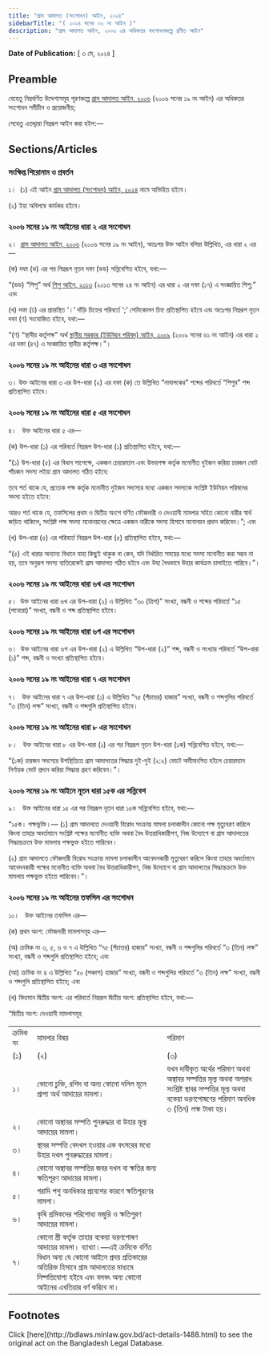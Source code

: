 ```yaml
---
title: "গ্রাম আদালত (সংশোধন) আইন, ২০২৪"
sidebarTitle: "( ২০২৪ সনের ০৩ নং আইন )"
description: "গ্রাম আদালত আইন, ২০০৬ এর অধিকতর সংশোধনকল্পে প্রণীত আইন"
---
```


**Date of Publication:** [ ৩ মে, ২০২৪ ]

## Preamble

যেহেতু নিম্নবর্ণিত উদ্দেশ্যসমূহ পূরণকল্পে [গ্রাম আদালত আইন, ২০০৬](/laws/act-938 "গ্রাম আদালত আইন, ২০০৬") (২০০৬ সনের ১৯ নং আইন) এর অধিকতর সংশোধন সমীচীন ও প্রয়োজনীয়;

সেহেতু এতদ্দ্বারা নিম্নরূপ আইন করা হইল:—

## Sections/Articles

### সংক্ষিপ্ত শিরোনাম ও প্রবর্তন

১।  (১) এই আইন [গ্রাম আদালত (সংশোধন) আইন, ২০২৪](/laws/act-1488 "গ্রাম আদালত (সংশোধন) আইন, ২০২৪") নামে অভিহিত হইবে।

(২) ইহা অবিলম্বে কার্যকর হইবে।

### ২০০৬ সনের ১৯ নং আইনের ধারা ২ এর সংশোধন

২।  [গ্রাম আদালত আইন, ২০০৬](/laws/act-938 "গ্রাম আদালত আইন, ২০০৬") (২০০৬ সনের ১৯ নং আইন), অতঃপর উক্ত আইন বলিয়া উল্লিখিত, এর ধারা ২ এর—

(ক) দফা (ড) এর পর নিম্নরূপ নূতন দফা (ডড) সন্নিবেশিত হইবে, যথা:—

“(ডড) “শিশু” অর্থ [শিশু আইন, ২০১৩](/laws/act-1119 "শিশু আইন, ২০১৩") (২০১৩ সনের ২৪ নং আইন) এর ধারা ২ এর দফা (১৭) এ সংজ্ঞায়িত শিশু;” এবং

(খ) দফা (ঢ) এর প্রান্তস্থিত ‘।’ দাঁড়ি চিহ্নের পরিবর্তে ‘;’ সেমিকোলন চিহ্ন প্রতিস্থাপিত হইবে এবং অতঃপর নিম্নরূপ নূতন দফা (ণ) সংযোজিত হইবে, যথা:—

“(ণ) “স্থানীয় কর্তৃপক্ষ” অর্থ [স্থানীয় সরকার (ইউনিয়ন পরিষদ) আইন, ২০০৯](/laws/act-1027 "স্থানীয় সরকার (ইউনিয়ন পরিষদ) আইন, ২০০৯") (২০০৯ সনের ৬১ নং আইন) এর ধারা ২ এর দফা (৪৭) এ সংজ্ঞায়িত স্থানীয় কর্তৃপক্ষ।”।

### ২০০৬ সনের ১৯ নং আইনের ধারা ৩ এর সংশোধন

৩। উক্ত আইনের ধারা ৩ এর উপ-ধারা (২) এর দফা (ক) তে উল্লিখিত “নাবালকের” শব্দের পরিবর্তে “শিশুর” শব্দ প্রতিস্থাপিত হইবে।

### ২০০৬ সনের ১৯ নং আইনের ধারা ৫ এর সংশোধন

৪।   উক্ত আইনের ধারা ৫ এর—

(ক) উপ-ধারা (১) এর পরিবর্তে নিম্নরূপ উপ-ধারা (১) প্রতিস্থাপিত হইবে, যথা:—

“(১) উপ-ধারা (৫) এর বিধান সাপেক্ষে, একজন চেয়ারম্যান এবং উভয়পক্ষ কর্তৃক মনোনীত দুইজন করিয়া চারজন মোট পাঁচজন সদস্য লইয়া গ্রাম আদালত গঠিত হইবে:

তবে শর্ত থাকে যে, প্রত্যেক পক্ষ কর্তৃক মনোনীত দুইজন সদস্যের মধ্যে একজন সদস্যকে সংশ্লিষ্ট ইউনিয়ন পরিষদের সদস্য হইতে হইবে:

আরও শর্ত থাকে যে, তফসিলের প্রথম ও দ্বিতীয় অংশে বর্ণিত ফৌজদারী ও দেওয়ানী মামলার সহিত কোনো নারীর স্বার্থ জড়িত থাকিলে, সংশ্লিষ্ট পক্ষ সদস্য মনোনয়নের ক্ষেত্রে একজন নারীকে সদস্য হিসাবে মনোনয়ন প্রদান করিবেন।”; এবং

(খ) উপ-ধারা (৫) এর পরিবর্তে নিম্নরূপ উপ-ধারা (৫) প্রতিস্থাপিত হইবে, যথা:—

“(৫) এই ধারার অন্যান্য বিধানে যাহা কিছুই থাকুক না কেন, যদি নির্ধারিত সময়ের মধ্যে সদস্য মনোনীত করা সম্ভব না হয়, তবে অনুরূপ সদস্য ব্যতিরেকেই গ্রাম আদালত গঠিত হইবে এবং উহা বৈধভাবে উহার কার্যক্রম চালাইতে পারিবে।”।

### ২০০৬ সনের ১৯ নং আইনের ধারা ৬খ এর সংশোধন

৫।  উক্ত আইনের ধারা ৬খ এর উপ-ধারা (২) এ উল্লিখিত “৩০ (ত্রিশ)” সংখ্যা, বন্ধনী ও শব্দের পরিবর্তে “১৫ (পনেরো)” সংখ্যা, বন্ধনী ও শব্দ প্রতিস্থাপিত হইবে।

### ২০০৬ সনের ১৯ নং আইনের ধারা ৬গ এর সংশোধন

৬।  উক্ত আইনের ধারা ৬গ এর উপ-ধারা (২) এ উল্লিখিত “উপ-ধারা (২)” শব্দ, বন্ধনী ও সংখ্যার পরিবর্তে “উপ-ধারা (১)” শব্দ, বন্ধনী ও সংখ্যা প্রতিস্থাপিত হইবে।

### ২০০৬ সনের ১৯ নং আইনের ধারা ৭ এর সংশোধন

৭।   উক্ত আইনের ধারা ৭ এর উপ-ধারা (১) এ উল্লিখিত “৭৫ (পঁচাত্তর) হাজার” সংখ্যা, বন্ধনী ও শব্দগুলির পরিবর্তে “৩ (তিন) লক্ষ” সংখ্যা, বন্ধনী ও শব্দগুলি প্রতিস্থাপিত হইবে।

### ২০০৬ সনের ১৯ নং আইনের ধারা ৮ এর সংশোধন

৮।   উক্ত আইনের ধারা ৮ এর উপ-ধারা (১) এর পর নিম্নরূপ নূতন উপ-ধারা (১ক) সন্নিবেশিত হইবে, যথা:—

“(১ক) চারজন সদস্যের উপস্থিতিতে গ্রাম আদালতের সিদ্ধান্ত দুই-দুই (২:২) ভোটে অমীমাংসিত হইলে চেয়ারম্যান নির্ণায়ক ভোট প্রদান করিয়া সিদ্ধান্ত গ্রহণ করিবেন।”।

### ২০০৬ সনের ১৯ নং আইনে নূতন ধারা ১৫ক এর সন্নিবেশ

৯।   উক্ত আইনের ধারা ১৫ এর পর নিম্নরূপ নূতন ধারা ১৫ক সন্নিবেশিত হইবে, যথা:—

“১৫ক। পক্ষভুক্তি।— (১) গ্রাম আদালতে দেওয়ানী বিরোধ সংক্রান্ত মামলা চলাকালীন কোনো পক্ষ মৃত্যুবরণ করিলে কিংবা তাহার অবর্তমানে সংশ্লিষ্ট পক্ষের মনোনীত ব্যক্তি অথবা বৈধ উত্তরাধিকারীগণ, নিজ উদ্যোগে বা গ্রাম আদালতের সিদ্ধান্তক্রমে উক্ত মামলায় পক্ষভুক্ত হইতে পারিবেন।

(২) গ্রাম আদালতে ফৌজদারী বিরোধ সংক্রান্ত মামলা চলাকালীন আবেদনকারী মৃত্যুবরণ করিলে কিংবা তাহার অবর্তমানে আবেদনকারী পক্ষের মনোনীত ব্যক্তি অথবা বৈধ উত্তরাধিকারীগণ, নিজ উদ্যোগে বা গ্রাম আদালতের সিদ্ধান্তক্রমে উক্ত মামলায় পক্ষভুক্ত হইতে পারিবেন।”।

### ২০০৬ সনের ১৯ নং আইনের তফসিল এর সংশোধন

১০।   উক্ত আইনের তফসিল এর—

(ক) প্রথম অংশ: ফৌজদারী মামলাসমূহ এর—

(অ) ক্রমিক নং ৩, ৫, ৬ ও ৭ এ উল্লিখিত “৭৫ (পঁচাত্তর) হাজার” সংখ্যা, বন্ধনী ও শব্দগুলির পরিবর্তে “৩ (তিন) লক্ষ” সংখ্যা, বন্ধনী ও শব্দগুলি প্রতিস্থাপিত হইবে; এবং

(আ) ক্রমিক নং ৪ এ উল্লিখিত “৫০ (পঞ্চাশ) হাজার” সংখ্যা, বন্ধনী ও শব্দগুলির পরিবর্তে “৩ (তিন) লক্ষ” সংখ্যা, বন্ধনী ও শব্দগুলি প্রতিস্থাপিত হইবে; এবং

(খ) বিদ্যমান দ্বিতীয় অংশ: এর পরিবর্তে নিম্নরূপ দ্বিতীয় অংশ: প্রতিস্থাপিত হইবে, যথা:—

“দ্বিতীয় অংশ: দেওয়ানী মামলাসমূহ

|           |                                                                                                                                                                                                                                     |                                                                                                                                                            |
| --------- | ----------------------------------------------------------------------------------------------------------------------------------------------------------------------------------------------------------------------------------- | ---------------------------------------------------------------------------------------------------------------------------------------------------------- |
| ক্রমিক নং | মামলার বিষয়                                                                                                                                                                                                                         | পরিমাণ                                                                                                                                                     |
| (১)       | (২)                                                                                                                                                                                                                                 | (৩)                                                                                                                                                        |
| ১।        | কোনো চুক্তি, রশিদ বা অন্য কোনো দলিল মূলে প্রাপ্য অর্থ আদায়ের মামলা।                                                                                                                                                                 | যখন দাবীকৃত অর্থের পরিমাণ অথবা অস্থাবর সম্পত্তির মূল্য অথবা অপরাধ সংশ্লিষ্ট স্থাবর সম্পত্তির মূল্য অথবা বকেয়া ভরণপোষণের পরিমাণ অনধিক ৩ (তিন) লক্ষ টাকা হয়। |
| ২।        | কোনো অস্থাবর সম্পতি পুনরুদ্ধার বা উহার মূল্য আদায়ের মামলা।                                                                                                                                                                          |
| ৩।        | স্থাবর সম্পত্তি বেদখল হওয়ার এক বৎসরের মধ্যে উহার দখল পুনরুদ্ধারের মামলা।                                                                                                                                                            |
| ৪।        | কোনো অস্থাবর সম্পত্তির জবর দখল বা ক্ষতির জন্য ক্ষতিপূরণ আদায়ের মামলা।                                                                                                                                                               |
| ৫।        | গরাদি পশু অনধিকার প্রবেশের কারণে ক্ষতিপূরণের মামলা।                                                                                                                                                                                 |
| ৬।        | কৃষি শ্রমিকদের পরিশোধ্য মজুরি ও ক্ষতিপুরণ আদায়ের মামলা।                                                                                                                                                                             |
| ৭।        | কোনো স্ত্রী কর্তৃক তাহার বকেয়া ভরণপোষণ আদায়ের মামলা। ব্যাখ্যা।—এই ক্রমিকে বর্ণিত বিধান অন্য যে কোনো আইনে প্রদয় প্রতিকারের অতিরিক্ত হিসাবে গ্রাম আদালতের মাধ্যমে নিষ্পত্তিযোগ্য হইবে এবং বলবৎ অন্য কোনো আইনের এখতিয়ার বর্ণ করিবে না। |

## Footnotes

<Note>
  Click [here](http://bdlaws.minlaw.gov.bd/act-details-1488.html) to see the original act on the Bangladesh Legal Database.
</Note>
